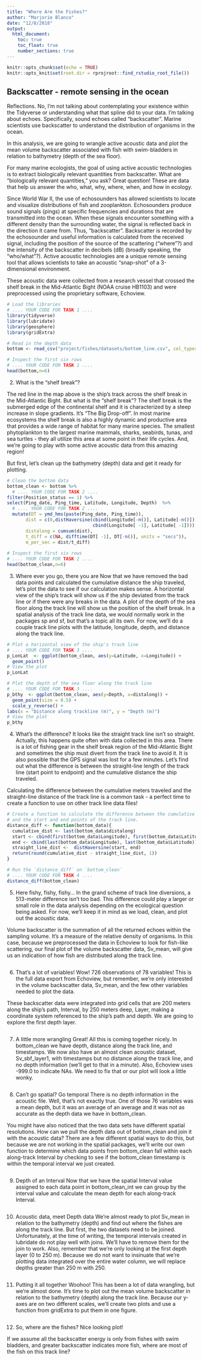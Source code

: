 ```yaml
---
title: "Where Are the Fishes?"
author: "Marjorie Blanco"
date: "12/8/2018"
output:
  html_document:
    toc: true
    toc_float: true
    number_sections: true
---
```


```r
knitr::opts_chunk$set(echo = TRUE)
knitr::opts_knit$set(root.dir = rprojroot::find_rstudio_root_file())

```

## Backscatter - remote sensing in the ocean

Reflections. No, I’m not talking about contemplating your existence within the Tidyverse or understanding what that spline did to your data. I’m talking about echoes. Specifically, sound echoes called “backscatter”. Marine scientists use backscatter to understand the distribution of organisms in the ocean.

In this analysis, we are going to wrangle active acoustic data and plot the mean volume backscatter associated with fish with swim-bladders in relation to bathymetry (depth of the sea floor).

For many marine ecologists, the goal of using active acoustic technologies is to extract biologically relevant quantities from backscatter. What are “biologically relevant quantities,” you ask? Great question! These are data that help us answer the who, what, why, where, when, and how in ecology.

Since World War II, the use of echosounders has allowed scientists to locate and visualize distributions of fish and zooplankton. Echosounders produce sound signals (pings) at specific frequencies and durations that are transmitted into the ocean. When these signals encounter something with a different density than the surrounding water, the signal is reflected back in the direction it came from. Thus, “backscatter”. Backscatter is recorded by the echosounder and useful information is calculated from the received signal, including the position of the source of the scattering (“where”?) and the intensity of the backscatter in decibels (dB) (broadly speaking, the “who/what”?). Active acoustic technologies are a unique remote sensing tool that allows scientists to take an acoustic “snap-shot” of a 3-dimensional environment.

These acoustic data were collected from a research vessel that crossed the shelf break in the Mid-Atlantic Bight (NOAA cruise HB1103) and were preprocessed using the proprietary software, Echoview.

```r
# Load the libraries
# .... YOUR CODE FOR TASK 1 ....
library(tidyverse)
library(lubridate)
library(geosphere)
library(gridExtra)

# Read in the depth data
bottom <- read_csv("project/fishes/datasets/bottom_line.csv", col_types = cols(Ping_date = col_date(format = "%m/%d/%Y")))

# Inspect the first six rows
# .... YOUR CODE FOR TASK 1 ....
head(bottom,n=6)
```

2. What is the "shelf break"?

The red line in the map above is the ship's track across the shelf break in the Mid-Atlantic Bight. But what is the "shelf break"? The shelf break is the submerged edge of the continental shelf and it is characterized by a steep increase in slope gradients. It’s “The Big Drop-off”. In most marine ecosystems the shelf break is also a highly dynamic and productive area that provides a wide range of habitat for many marine species. The smallest phytoplankton to the largest marine mammals, sharks, seabirds, tunas, and sea turtles - they all utilize this area at some point in their life cycles. And, we’re going to play with some active acoustic data from this amazing region!

But first, let's clean up the bathymetry (depth) data and get it ready for plotting.


```r
# Clean the bottom data
bottom_clean <- bottom %>%
  # .... YOUR CODE FOR TASK 2 ....
filter(Position_status == 1) %>%
select(Ping_date, Ping_time, Latitude, Longitude, Depth)  %>%
  # .... YOUR CODE FOR TASK 2 ....
  mutate(DT = ymd_hms(paste(Ping_date, Ping_time)),
       dist = c(0,distHaversine(cbind(Longitude[-n()], Latitude[-n()]),
                                cbind(Longitude[ -1], Latitude[ -1]))),                         
       distalong = cumsum(dist),
       t_diff = c(NA, difftime(DT[ -1], DT[-n()], units = "secs")),
       m_per_sec = dist/t_diff)
  
# Inspect the first six rows
# .... YOUR CODE FOR TASK 2 ....
head(bottom_clean,n=6)
```

3. Where ever you go, there you are
Now that we have removed the bad data points and calculated the cumulative distance the ship traveled, let's plot the data to see if our calculation makes sense. A horizontal view of the ship's track will show us if the ship deviated from the track line or if there were any breaks in the data. A plot of the depth of the sea floor along the track line will show us the position of the shelf break. In a spatial analysis of the track line data, we would normally work in the packages sp and sf, but that's a topic all its own. For now, we'll do a couple track line plots with the latitude, longitude, depth, and distance along the track line.


```r
# Plot a horizontal view of the ship's track line
# .... YOUR CODE FOR TASK 3 ....
p_LonLat  <- ggplot(bottom_clean, aes(y=Latitude, x=Longitude)) +
  geom_point()
# View the plot
p_LonLat

# Plot the depth of the sea floor along the track line
# .... YOUR CODE FOR TASK 3 ....
p_bthy  <- ggplot(bottom_clean, aes(y=Depth, x=distalong)) +
  geom_point(size = 0.5) +
  scale_y_reverse() +
labs(x = "Distance along trackline (m)", y = "Depth (m)")
# View the plot
p_bthy
```

4. What's the difference?
It looks like the straight track line isn't so straight. Actually, this happens quite often with data collected in this area. There is a lot of fishing gear in the shelf break region of the Mid-Atlantic Bight and sometimes the ship must divert from the track line to avoid it. It is also possible that the GPS signal was lost for a few minutes. Let's find out what the difference is between the straight-line length of the track line (start point to endpoint) and the cumulative distance the ship traveled.

Calculating the difference between the cumulative meters traveled and the straight-line distance of the track line is a common task - a perfect time to create a function to use on other track line data files!


```r
# Create a function to calculate the difference between the cumulative distance the ship traveled 
# and the start and end points of the track line.
distance_diff <- function(bottom_data){
  cumulative_dist <- last(bottom_data$distalong)
  start <- cbind(first(bottom_data$Longitude), first(bottom_data$Latitude))
  end <- cbind(last(bottom_data$Longitude), last(bottom_data$Latitude))
  straight_line_dist <-  distHaversine(start, end)
  return(round(cumulative_dist - straight_line_dist, 1))
}

# Run the `distance_diff` on `bottom_clean`
# .... YOUR CODE FOR TASK 4 ....
distance_diff(bottom_clean)
```

5. Here fishy, fishy, fishy...
In the grand scheme of track line diversions, a 513-meter difference isn't too bad. This difference could play a larger or small role in the data analysis depending on the ecological question being asked. For now, we'll keep it in mind as we load, clean, and plot out the acoustic data.

Volume backscatter is the summation of all the returned echoes within the sampling volume. It's a measure of the relative density of organisms. In this case, because we preprocessed the data in Echoview to look for fish-like scattering, our final plot of the volume backscatter data, Sv_mean, will give us an indication of how fish are distributed along the track line.


```r

```

6. That's a lot of variables!
Wow! 726 observations of 78 variables! This is the full data export from Echoview, but remember, we’re only interested in the volume backscatter data, Sv_mean, and the few other variables needed to plot the data.

These backscatter data were integrated into grid cells that are 200 meters along the ship’s path, Interval, by 250 meters deep, Layer, making a coordinate system referenced to the ship’s path and depth. We are going to explore the first depth layer.


```r

```

7. A little more wrangling
Great! All this is coming together nicely. In bottom_clean we have depth, distance along the track line, and timestamps. We now also have an almost clean acoustic dataset, Sv_sbf_layer1, with timestamps but no distance along the track line, and no depth information (we'll get to that in a minute). Also, Echoview uses -999.0 to indicate NAs. We need to fix that or our plot will look a little wonky.


```r

```

8. Can't go spatial? Go temporal
There is no depth information in the acoustic file. Well, that's not exactly true. One of those 76 variables was a mean depth, but it was an average of an average and it was not as accurate as the depth data we have in bottom_clean.

You might have also noticed that the two data sets have different spatial resolutions. How can we pull the depth data out of bottom_clean and join it with the acoustic data? There are a few different spatial ways to do this, but because we are not working in the spatial packages, we'll write our own function to determine which data points from bottom_clean fall within each along-track Interval by checking to see if the bottom_clean timestamp is within the temporal interval we just created.


```r

```

9. Depth of an Interval
Now that we have the spatial Interval value assigned to each data point in bottom_clean_int we can group by the interval value and calculate the mean depth for each along-track Interval.


```r

```

10. Acoustic data, meet Depth data
We're almost ready to plot Sv_mean in relation to the bathymetry (depth) and find out where the fishes are along the track line. But first, the two datasets need to be joined. Unfortunately, at the time of writing, the temporal intervals created in lubridate do not play well with joins. We'll have to remove them for the join to work. Also, remember that we're only looking at the first depth layer (0 to 250 m). Because we do not want to insinuate that we're plotting data integrated over the entire water column, we will replace depths greater than 250 m with 250.


```r

```

11. Putting it all together
Woohoo! This has been a lot of data wrangling, but we're almost done. It's time to plot out the mean volume backscatter in relation to the bathymetry (depth) along the track line. Because our y-axes are on two different scales, we'll create two plots and use a function from gridExtra to put them in one figure.


```r

```

12. So, where are the fishes?
Nice looking plot!

If we assume all the backscatter energy is only from fishes with swim bladders, and greater backscatter indicates more fish, where are most of the fish on this track line?


```r

```

